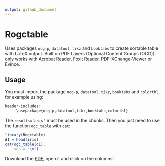 ```yaml
---
output: github_document
---
```


<!-- README.md is generated from README.Rmd. Please edit that file -->

# Rogctable

Uses packages `ocg-p`, `datatool`, `tikz` and `booktabs` to create sortable table with LaTeX output.
Built on PDF Layers (Optional Content Groups (OCG)): only works with Acrobat Reader, Foxit Reader, PDF-XChange-Viewer or Evince.

## Usage

You must import the package `ocg-p`, `datatool`, `tikz`, `booktabs` and `colortbl`, for example using:

```r
header-includes:
   - \usepackage{ocg-p,datatool,tikz,booktabs,colortbl}
```

The `results='asis'` must be used in the chunks.
Then you just need to use the function `ogc_table` with `cat`:

```r
library(Rogctable)
d1 = head(iris)
cat(ogc_table(d1),
    sep = "\n")
```

Download the [PDF](https://github.com/AQLT/Rogctable/blob/master/vignettes/Rogctable.pdf), open it and click on the columns!
